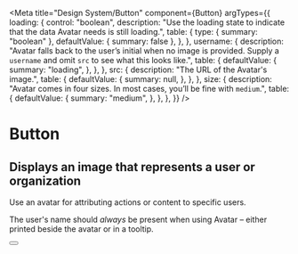
<Meta
    title="Design System/Button"
    component={Button}
    argTypes={{
        loading: {
            control: "boolean",
            description:
                "Use the loading state to indicate that the data Avatar needs is still loading.",
            table: {
                type: { summary: "boolean" },
                defaultValue: { summary: false },
            },
        },
        username: {
            description:
                "Avatar falls back to the user’s initial when no image is provided. Supply a `username` and omit `src` to see what this looks like.",
            table: {
                defaultValue: {
                    summary: "loading",
                },
            },
        },
        src: {
            description: "The URL of the Avatar's image.",
            table: {
                defaultValue: {
                    summary: null,
                },
            },
        },
        size: {
            description:
                "Avatar comes in four sizes. In most cases, you’ll be fine with `medium`.",
            table: {
                defaultValue: {
                    summary: "medium",
                },
            },
        },
    }}
/>

# Button
## Displays an image that represents a user or organization

Use an avatar for attributing actions or content to specific users.

The user's name should _always_ be present when using Avatar – either printed beside the avatar or in a tooltip.


<Story name="sizes">
    <Button label='typo something' size='medium' primary/>
</Story>
